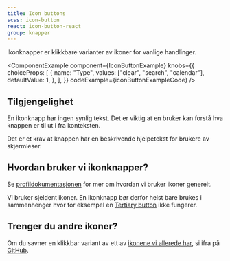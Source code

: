 ```yaml
---
title: Icon buttons
scss: icon-button
react: icon-button-react
group: knapper
---
```



<Ingress>Ikonknapper er klikkbare varianter av ikoner for vanlige handlinger.</Ingress>

<ComponentExample
    component={IconButtonExample}
    knobs={{
        choiceProps: [
            {
                name: "Type",
                values: ["clear", "search", "calendar"],
                defaultValue: 1,
            },
        ],
    }}
    codeExample={iconButtonExampleCode}
/>

## Tilgjengelighet

En ikonknapp har ingen synlig tekst. Det er viktig at en bruker kan forstå hva knappen er til ut i fra konteksten.

Det er et krav at knappen har en beskrivende hjelpetekst for brukere av skjermleser.

## Hvordan bruker vi ikonknapper?

Se [profildokumentasjonen](/profil/ikoner) for mer om hvordan vi bruker ikoner generelt.

Vi bruker sjeldent ikoner. En ikonknapp bør derfor helst bare brukes i sammenhenger hvor for eksempel en [Tertiary button](/komponenter/buttons) ikke fungerer.

## Trenger du andre ikoner?

Om du savner en klikkbar variant av ett av [ikonene vi allerede har](/komponenter/icons), si ifra på [GitHub](https://github.com/fremtind/jokul/discussions).
